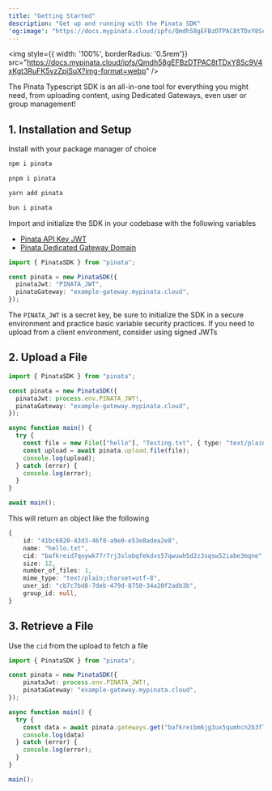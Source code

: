 ```yaml
---
title: "Getting Started"
description: "Get up and running with the Pinata SDK"
'og:image': "https://docs.mypinata.cloud/ipfs/Qmdh58gEFBzDTPAC8tTDxY8Sc9V4xKgt3RuFK5vzZpiSuX?filename=og.png"
---
```


<img style={{ width: '100%', borderRadius: '0.5rem'}} src="https://docs.mypinata.cloud/ipfs/Qmdh58gEFBzDTPAC8tTDxY8Sc9V4xKgt3RuFK5vzZpiSuX?img-format=webp" />

The Pinata Typescript SDK is an all-in-one tool for everything you might need, from uploading content, using Dedicated Gateways, even user or group management!

## 1. Installation and Setup

Install with your package manager of choice

<CodeGroup>

```bash npm
npm i pinata
```

```bash pnpm
pnpm i pinata
```

```bash yarn
yarn add pinata
```

```bash bun
bun i pinata
```

</CodeGroup>

Import and initialize the SDK in your codebase with the following variables
- [Pinata API Key JWT](/account-management/api-keys)
- [Pinata Dedicated Gateway Domain](/gateways/retrieving-files)

```typescript
import { PinataSDK } from "pinata";

const pinata = new PinataSDK({
  pinataJwt: "PINATA_JWT",
  pinataGateway: "example-gateway.mypinata.cloud",
});
```

<Note>The `PINATA_JWT` is a secret key, be sure to initialize the SDK in a secure environment and practice basic variable security practices. If you need to upload from a client environment, consider using signed JWTs</Note>

## 2. Upload a File

```typescript
import { PinataSDK } from "pinata";

const pinata = new PinataSDK({
  pinataJwt: process.env.PINATA_JWT!,
  pinataGateway: "example-gateway.mypinata.cloud",
});

async function main() {
  try {
    const file = new File(["hello"], "Testing.txt", { type: "text/plain" });
    const upload = await pinata.upload.file(file);
    console.log(upload);
  } catch (error) {
    console.log(error);
  }
}

await main();
```

This will return an object like the following

```typescript
{
    id: "41bc6820-43d3-46f8-a9e0-e53e8adea2e8",
    name: "hello.txt",
    cid: "bafkreid7qoywk77r7rj3slobqfekdvs57qwuwh5d2z3sqsw52iabe3mqne",
    size: 12,
    number_of_files: 1,
    mime_type: "text/plain;charset=utf-8",
    user_id: "cb7c7bd8-7deb-479d-8750-34a20f2adb3b",
    group_id: null,
}
```

## 3. Retrieve a File

Use the `cid` from the upload to fetch a file

```typescript
import { PinataSDK } from "pinata";

const pinata = new PinataSDK({
    pinataJwt: process.env.PINATA_JWT!,
    pinataGateway: "example-gateway.mypinata.cloud",
});

async function main() {
  try {
    const data = await pinata.gateways.get("bafkreibm6jg3ux5qumhcn2b3flc3tyu6dmlb4xa7u5bf44yegnrjhc4yeq");
    console.log(data)
  } catch (error) {
    console.log(error);
  }
}

main();
```
